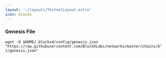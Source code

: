 ```yaml
---
layout: '~/layouts/TestnetLayout.astro'
icon: blockx
---
```


### Genesis File
```
wget -O $HOME/.blockxd/config/genesis.json "https://raw.githubusercontent.com/BlockXLabs/networks/master/chains/blockx_100-1/genesis.json"
```
